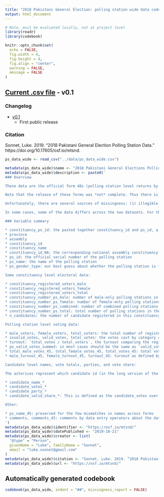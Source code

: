 ```yaml
---
title: "2018 Pakistani General Election: polling station wide data codebook"
output: html_document
---
```


```r
# Note, must be evaluated locally, not at project level
library(readr)
library(codebook)

knitr::opts_chunk$set(
  echo = FALSE, 
  fig.width = 4, 
  fig.height = 4, 
  fig.align = "center", 
  warning = FALSE,
  message = FALSE
)
```

## [Current .csv file](https://osf.io/69gpn/download) - v0.1

### Changelog

* [v0.1](https://osf.io/69gpn/download)
  * First public release

### Citation

Sonnet, Luke. 2019. “2018 Pakistani General Election Polling Station Data.” https://doi.org/10.17605/osf.io/mtsnd.

```r
ps_data_wide <- read_csv("../data/ps_data_wide.csv")

metadata(ps_data_wide)$name <- "2018 Pakistani General Elections Polling Station Level Data (wide)"
metadata(ps_data_wide)$description <- paste0('
### Overview

These data are the official form 48s (polling station level returns by candidate) and the unofficial form 45s, from which we collect preliminary gender-based turnout. This should allow for analysis of gender-based turnout, even in combined polling stations. Note the form 45s uploaded by the ECP were not the final, official forms for the ratification of the election. Only the form 48s, which do not have gendered turnout, are considered official.

Note that the release of these forms was *not* complete. Thus there is not complete coverage, and in some case the sum of the polling station totals is quite different from the reported constituency level returns. Furthermore, for some polling stations we only have form 45 data and for other polling stations we have only form 48 data (there are many missing form 45s).

Unfortunately, there are several sources of missingness: (1) illegible forms, (2) unreleased forms, and (3) non-sensical data. For now, all are coded as `NA`.

In some cases, some of the data differs across the two datasets. For that reason, and to clearly denote which form has which data, we append `_45` to data from the form 45s.

### Variable summary

* constituency_ps_id: the pasted together constituency_id and ps_id, a unique identifier of the constituency-polling station
* province
* assembly
* constituency_id
* constituency_name
* constituency_id_NA: the corresponding national assembly constituency (for the provincial assemblies)
* ps_id: the official serial number of the polling station
* ps_name: the name of the polling station
* ps_gender_type: our best guess about whether the polling station is female only, male only, or combined

Some constituency level electoral data:

* constituency_registered_voters_male
* constituency_registered_voters_female
* constituency_registered_voters_total
* constituency_number_ps_male: number of male-only polling stations in the constituency
* constituency_number_ps_female: number of female-only polling stations in the constituency
* constituency_number_ps_combined: number of combined polling stations in the constituency
* constituency_number_ps_total: total number of polling stations in the constituency
* n_candidates: the number of candidate registered in this constituency

Polling station level voting data:

* male_voters, female_voters, total_voters: the total number of registered voters, merged from the form 28 polling station-electoral area data
* invalid_votes, valid_votes, total_votes: the votes cast by category as recorded on the form 48s
* turnout: `total_votes / total_voters`, the turnout comparing the registered voters on the form 28s to the number of votes on the form 48s
* ps_valid_votes_summed: in most cases should be the same as `valid_votes`, but this comes from summing across the candidate votes (where none of them are missing), which in some cases is different from `valid_votes` where there are gaps in entry.
* total_male_votes_45, total_female_votes_45, total_votes_45: total votes cast by gender from the form 45s; these are unofficial forms and may differ when summed from the `total_votes` column. They are only included for "Combined" polling stations; for female or male only polling stations, simply use the overall votes and turnout to look at gender-based turnout.
* male_turnout_45, female_turnout_45, turnout_45: turnout as defined by the gendered vote totals over the form 28 number of registered voters of that gender (e.g. `total_female_votes_45 / male_voters`)

Candidate level names, vote totals, parties, and vote share:

The asterices represent which candidate id (in the long version of the data) we are referring to, and links the columns together.

* candidate_name_*
* candidate_votes_*
* candidate_party_*
* candidate_valid_share_*: This is defined as the candidate_votes over the `valid_votes` as found on the form 48s. Note there are some implausible outliers due to erroneous `valid_votes` totals.

Other:

* ps_name_45: preserved for the few mismatches in names across forms
* comments, comments_45: comments by data entry operators about the data quality and matches across fields
')
metadata(ps_data_wide)$identifier <- "https://osf.io/mtsnd/"
metadata(ps_data_wide)$datePublished <- "2019-10-21"
metadata(ps_data_wide)$creator <- list(
  "@type" = "Person",
  givenName = "Luke", familyName = "Sonnet",
  email = "luke.sonnet@gmail.com"
)
metadata(ps_data_wide)$citation <- "Sonnet, Luke. 2019. “2018 Pakistani General Election Polling Station Data.” https://doi.org/10.17605/osf.io/mtsnd."
metadata(ps_data_wide)$url <- "https://osf.io/mtsnd/"
```

## Automatically generated codebook

```r
codebook(ps_data_wide, indent = "##", missingness_report = FALSE)
```